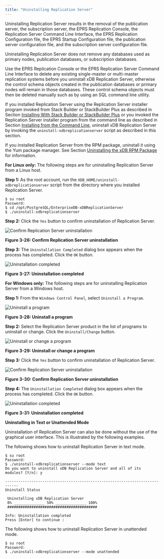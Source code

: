 ```yaml
---
title: "Uninstalling Replication Server"
---
```


<div id="uninstalling_xdb_replication_server" class="registered_link"></div>

Uninstalling Replication Server results in the removal of the publication server, the subscription server, the EPRS Replication Console, the Replication Server Command Line Interface, the EPRS Replication Configuration file, the EPRS Startup Configuration file, the publication server configuration file, and the subscription server configuration file.

Uninstalling Replication Server does not remove any databases used as primary nodes, publication databases, or subscription databases.

Use the EPRS Replication Console or the EPRS Replication Server Command Line Interface to delete any existing single-master or multi-master replication systems before you uninstall xDB Replication Server, otherwise the control schema objects created in the publication databases or primary nodes will remain in those databases. These control schema objects must then be deleted manually such as by using an SQL command line utility.

If you installed Replication Server using the Replication Server installer program invoked from Stack Builder or StackBuilder Plus as described in Section [Installing With Stack Builder or StackBuilder Plus](01_installing_with_stackbuilder/#installing_with_stackbuilder) or you invoked the Replication Server installer program from the command line as described in Section [Installing from the Command Line](02_installing_from_cli/#installing_from_cli), uninstall xDB Replication Server by invoking the `uninstall-xdbreplicationserver` script as described in this section.

If you installed Replication Server from the RPM package, uninstall it using the Yum package manager. See Section [Uninstalling the xDB RPM Package](07_uninstalling_xdb_rpm_package/#uninstalling_xdb_rpm_package) for information.

**For Linux only:** The following steps are for uninstalling Replication Server from a Linux host.

**Step 1:** As the root account, run the `XDB_HOME/uninstall-xdbreplicationserver` script from the directory where you installed Replication Server.

```text
$ su root
Password:
$ cd /opt/PostgreSQL/EnterpriseDB-xDBReplicationServer
$ ./uninstall-xdbreplicationserver
```

**Step 2:** Click the `Yes` button to confirm uninstallation of Replication Server.

![Confirm Replication Server uninstallation](../images/image51.png)

**Figure 3-26: Confirm Replication Server uninstallation**

**Step 3:** The `Uninstallation Completed` dialog box appears when the process has completed. Click the `OK` button.

![Uninstallation completed](../images/image52.png)

**Figure 3-27: Uninstallation completed**

**For Windows only:** The following steps are for uninstalling Replication Server from a Windows host.

**Step 1:** From the `Windows Control Panel`, select `Uninstall a Program`.

![Uninstall a program](../images/image53.png)

**Figure 3-28: Uninstall a program**

**Step 2:** Select the Replication Server product in the list of programs to uninstall or change. Click the `Uninstall/Change` button.

![Uninstall or change a program](../images/image54.png)

**Figure 3-29: Uninstall or change a program**


**Step 3:** Click the `Yes` button to confirm uninstallation of Replication Server.

![Confirm Replication Server uninstallation](../images/image55.png)

**Figure 3-30: Confirm Replication Server uninstallation**

**Step 4:** The `Uninstallation Completed` dialog box appears when the process has completed. Click the `OK` button.

![Uninstallation completed](../images/image56.png)

**Figure 3-31: Uninstallation completed**


**Uninstalling in Text or Unattended Mode**

Uninstallation of Replication Server can also be done without the use of the graphical user interface. This is illustrated by the following examples.

The following shows how to uninstall Replication Server in text mode.

```text
$ su root
Password:
$ ./uninstall-xdbreplicationserver --mode text
Do you want to uninstall xDB Replication Server and all of its modules? [Y/n]: y

----------------------------------------------------------------------------
Uninstall Status

 Uninstalling xDB Replication Server
 0% ______________ 50% ______________ 100%
 #########################################

Info: Uninstallation completed
Press [Enter] to continue :
```

The following shows how to uninstall Replication Server in unattended mode.

```text
$ su root
Password:
$ ./uninstall-xdbreplicationserver --mode unattended
```
